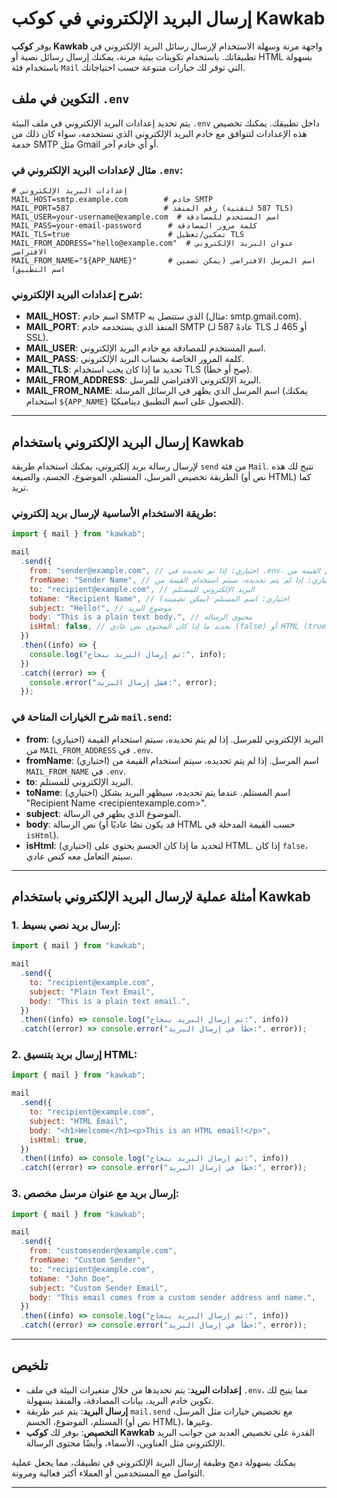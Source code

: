 # إرسال البريد الإلكتروني في **كوكب Kawkab**

يوفر **كوكب Kawkab** واجهة مرنة وسهلة الاستخدام لإرسال رسائل البريد الإلكتروني في تطبيقاتك. باستخدام تكوينات بيئية مرنة، يمكنك إرسال رسائل نصية أو HTML بسهولة باستخدام فئة `Mail` التي توفر لك خيارات متنوعة حسب احتياجاتك.

## التكوين في ملف `.env`

يتم تحديد إعدادات البريد الإلكتروني في ملف البيئة `.env` داخل تطبيقك. يمكنك تخصيص هذه الإعدادات لتتوافق مع خادم البريد الإلكتروني الذي تستخدمه، سواء كان ذلك من خدمة SMTP مثل Gmail أو أي خادم آخر.

### مثال لإعدادات البريد الإلكتروني في `.env`:

```dotenv
# إعدادات البريد الإلكتروني
MAIL_HOST=smtp.example.com        # خادم SMTP
MAIL_PORT=587                     # رقم المنفذ (587 لتقنية TLS)
MAIL_USER=your-username@example.com  # اسم المستخدم للمصادقة
MAIL_PASS=your-email-password      # كلمة مرور المصادقة
MAIL_TLS=true                      # تمكين/تعطيل TLS
MAIL_FROM_ADDRESS="hello@example.com"  # عنوان البريد الإلكتروني الافتراضي
MAIL_FROM_NAME="${APP_NAME}"       # اسم المرسل الافتراضي (يمكن تضمين اسم التطبيق)
```

### شرح إعدادات البريد الإلكتروني:

- **MAIL_HOST**: اسم خادم SMTP الذي ستتصل به (مثال: smtp.gmail.com).
- **MAIL_PORT**: المنفذ الذي يستخدمه خادم SMTP (عادةً 587 لـ TLS أو 465 لـ SSL).
- **MAIL_USER**: اسم المستخدم للمصادقة مع خادم البريد الإلكتروني.
- **MAIL_PASS**: كلمة المرور الخاصة بحساب البريد الإلكتروني.
- **MAIL_TLS**: تحديد ما إذا كان يجب استخدام TLS (صح أو خطأ).
- **MAIL_FROM_ADDRESS**: البريد الإلكتروني الافتراضي للمرسل.
- **MAIL_FROM_NAME**: اسم المرسل الذي يظهر في الرسائل المرسلة (يمكنك استخدام `${APP_NAME}` للحصول على اسم التطبيق ديناميكيًا).

---

## إرسال البريد الإلكتروني باستخدام Kawkab

لإرسال رسالة بريد إلكتروني، يمكنك استخدام طريقة `send` من فئة `Mail`. تتيح لك هذه الطريقة تخصيص المرسل، المستلم، الموضوع، الجسم، والصيغة (نص أو HTML) كما تريد.

### طريقة الاستخدام الأساسية لإرسال بريد إلكتروني:

```javascript
import { mail } from "kawkab";

mail
  .send({
    from: "sender@example.com", // اختياري: إذا تم تحديده في .env، سيتم استخدام القيمة من .env
    fromName: "Sender Name", // اختياري: إذا لم يتم تحديده، سيتم استخدام القيمة من .env
    to: "recipient@example.com", // البريد الإلكتروني للمستلم
    toName: "Recipient Name", // اختياري: اسم المستلم (يمكن تضمينه)
    subject: "Hello!", // موضوع البريد
    body: "This is a plain text body.", // محتوى الرسالة
    isHtml: false, // تحديد ما إذا كان المحتوى نص عادي (false) أو HTML (true)
  })
  .then((info) => {
    console.log("تم إرسال البريد بنجاح:", info);
  })
  .catch((error) => {
    console.error("فشل إرسال البريد:", error);
  });
```

### شرح الخيارات المتاحة في `mail.send`:

- **from**: (اختياري) البريد الإلكتروني للمرسل. إذا لم يتم تحديده، سيتم استخدام القيمة من `MAIL_FROM_ADDRESS` في `.env`.
- **fromName**: (اختياري) اسم المرسل. إذا لم يتم تحديده، سيتم استخدام القيمة من `MAIL_FROM_NAME` في `.env`.
- **to**: البريد الإلكتروني للمستلم.
- **toName**: (اختياري) اسم المستلم. عندما يتم تحديده، سيظهر البريد بشكل "Recipient Name \<recipientexample.com\>".
- **subject**: الموضوع الذي يظهر في الرسالة.
- **body**: نص الرسالة (قد يكون نصًا عاديًا أو HTML حسب القيمة المدخلة في `isHtml`).
- **isHtml**: (اختياري) لتحديد ما إذا كان الجسم يحتوي على HTML. إذا كان `false`، سيتم التعامل معه كنص عادي.

---

## أمثلة عملية لإرسال البريد الإلكتروني باستخدام **Kawkab**

### 1. إرسال بريد نصي بسيط:

```javascript
import { mail } from "kawkab";

mail
  .send({
    to: "recipient@example.com",
    subject: "Plain Text Email",
    body: "This is a plain text email.",
  })
  .then((info) => console.log("تم إرسال البريد بنجاح:", info))
  .catch((error) => console.error("خطأ في إرسال البريد:", error));
```

### 2. إرسال بريد بتنسيق HTML:

```javascript
import { mail } from "kawkab";

mail
  .send({
    to: "recipient@example.com",
    subject: "HTML Email",
    body: "<h1>Welcome</h1><p>This is an HTML email!</p>",
    isHtml: true,
  })
  .then((info) => console.log("تم إرسال البريد بنجاح:", info))
  .catch((error) => console.error("خطأ في إرسال البريد:", error));
```

### 3. إرسال بريد مع عنوان مرسل مخصص:

```javascript
import { mail } from "kawkab";

mail
  .send({
    from: "customsender@example.com",
    fromName: "Custom Sender",
    to: "recipient@example.com",
    toName: "John Doe",
    subject: "Custom Sender Email",
    body: "This email comes from a custom sender address and name.",
  })
  .then((info) => console.log("تم إرسال البريد بنجاح:", info))
  .catch((error) => console.error("خطأ في إرسال البريد:", error));
```

---

## تلخيص

- **إعدادات البريد**: يتم تحديدها من خلال متغيرات البيئة في ملف `.env`، مما يتيح لك تكوين خادم البريد، بيانات المصادقة، والمنفذ بسهولة.
- **إرسال البريد**: يتم عبر طريقة `mail.send` مع تخصيص خيارات مثل المرسل، المستلم، الموضوع، الجسم (نص أو HTML)، وغيرها.
- **التخصيص**: بوفر لك **كوكب Kawkab** القدرة على تخصيص العديد من جوانب البريد الإلكتروني مثل العناوين، الأسماء، وأيضًا محتوى الرسالة.

يمكنك بسهولة دمج وظيفة إرسال البريد الإلكتروني في تطبيقك، مما يجعل عملية التواصل مع المستخدمين أو العملاء أكثر فعالية ومرونة.

---

